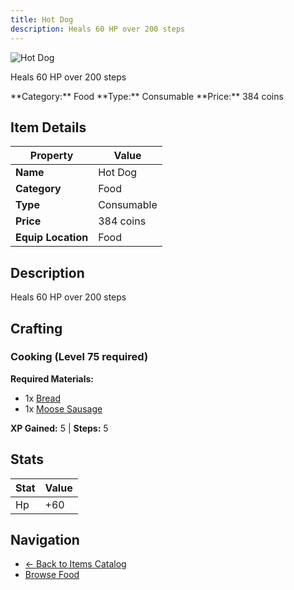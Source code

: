 ```yaml
---
title: Hot Dog
description: Heals 60 HP over 200 steps
---
```


<div className="flex items-start gap-6 mb-8">
  <div className="flex-shrink-0">
    <img src="/assets/resources/cooking/hotdog.png" alt="Hot Dog" className="w-24 h-24 border rounded-lg" />
  </div>
  <div className="flex-1">
    <div className="space-y-2">
      <p className="text-lg text-muted-foreground">Heals 60 HP over 200 steps</p>
      <div className="flex flex-wrap gap-4 text-sm">
        <span className="px-2 py-1 bg-blue-100 dark:bg-blue-900 rounded-md">
          **Category:** Food
        </span>
        <span className="px-2 py-1 bg-green-100 dark:bg-green-900 rounded-md">
          **Type:** Consumable
        </span>
        <span className="px-2 py-1 bg-yellow-100 dark:bg-yellow-900 rounded-md">
          **Price:** 384 coins
        </span>
      </div>
    </div>
  </div>
</div>

## Item Details

| Property | Value |
|----------|-------|
| **Name** | Hot Dog |
| **Category** | Food |
| **Type** | Consumable |
| **Price** | 384 coins |
| **Equip Location** | Food |

## Description

Heals 60 HP over 200 steps


## Crafting

### Cooking (Level 75 required)

**Required Materials:**
- 1x [Bread](/docs/resources/individual/bread)
- 1x [Moose Sausage](/docs/resources/individual/moose_sausage)

**XP Gained:** 5 | **Steps:** 5

## Stats

| Stat | Value |
|------|-------|
| Hp | +60 |


## Navigation

- [← Back to Items Catalog](/docs/items)
- [Browse Food](/docs/items#food)
